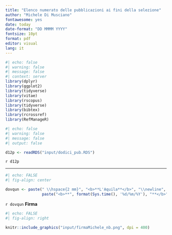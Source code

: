 ```yaml
---
title: "Elenco numerato delle pubblicazioni ai fini della selezione"
author: "Michele Di Musciano"
fontawesome: yes
date: today
date-format: "DD MMMM YYYY"
fontsize: 10pt
format: pdf
editor: visual
lang: it
---
```


```r
#| echo: false
#| warning: false
#| message: false
#| context: server
library(dplyr)
library(ggplot2)
library(tidyverse)
library(vitae)
library(rscopus)
library(tidyverse)
library(bibtex)
library(rcrossref)    
library(RefManageR)
```



```r
#| echo: false
#| warning: false
#| message: false
#| output: false

d12p <- readRDS("input/dodici_pub.RDS")  

```

`r d12p`

------------------------------------------------------------------------

\vspace{15 mm}


```r
#| echo: FALSE
#| fig-align: center

dovqun <- paste(" \\hspace{2 mm}", "<b>**L'Aquila**</b>", "\\newline",
                paste("<b>**", format(Sys.time(), '%d/%m/%Y'), "**</b>", sep = ""))
```

`r dovqun` \hspace{80 mm} <b>**Firma**</b>

```r
#| echo: FALSE
#| fig-align: right

knitr::include_graphics("input/firmaMichele_nb.png", dpi = 400) 

```
